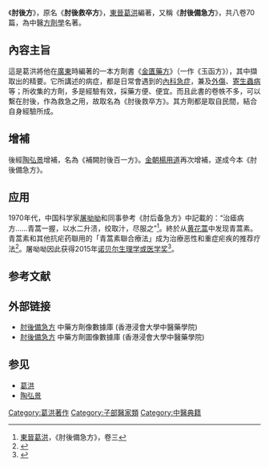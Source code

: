 《'''肘後方'''》，原名《'''肘後救卒方'''》，[[東晉|東晉]][[葛洪|葛洪]]編著，又稱《'''肘後備急方'''》，共八卷70篇，為中醫[[方劑學|方劑學]]名著。

==內容主旨==
這是葛洪將他在[[廣東|廣東]]時編著的一本方劑書《[[金匱藥方|金匱藥方]]》（一作《玉函方》），其中擷取出的精要。它所講述的病症，都是日常會遇到的[[內科|內科]][[急症|急症]]，兼及[[外傷|外傷]]、[[寄生蟲病|寄生蟲病]]等；所收集的方劑，多是經驗有效，採藥方便、便宜。而且此書的卷帙不多，可以繫在肘後，作為救急之用，故取名為《肘後救卒方》。其方劑都是取自民間，結合自身經驗所成。

== 增補 ==
後經[[陶弘景|陶弘景]]增補，名為《補闕肘後百一方》。[[金朝|金朝]][[楊用道|楊用道]]再次增補，遂成今本《肘後備急方》。

==应用==
1970年代，中国科学家[[屠呦呦|屠呦呦]]和同事參考《肘后备急方》中記載的：“治瘧病方……青蒿一握，以水二升渍，绞取汁，尽服之”<ref>[[東晉|東晉]][[葛洪|葛洪]]，《肘後備急方》，卷三</ref>。終於从[[黄花蒿|黄花蒿]]中发现青蒿素。青蒿素和其他抗疟药聯用的「青蒿素聯合療法」成为治療恶性和重症疟疾的推荐疗法<ref name="Hsu 2006">{{cite journal |last = Hsu |first = Elisabeth |title = Reflections on the 'discovery' of the antimalarial qinghao |url = https://archive.org/details/sim_british-journal-of-clinical-pharmacology_2006-06_61_6/page/666 |journal = British Journal of Clinical Pharmacology |year = 2006 |volume = 61 |issue = 6 |pages = 666–670 |doi = 10.1111/j.1365-2125.2006.02673.x |pmid = 16722826 |pmc = 1885105 |language = en-US }}</ref>。屠呦呦因此获得2015年[[诺贝尔生理学或医学奖|诺贝尔生理学或医学奖]]<ref name="Nobel">{{cite web |title = Nobel Prize announcement |url = http://www.nobelprize.org/nobel_prizes/medicine/laureates/2015/press.pdf |website = NobelPrize.org |accessdate = 2015-10-05 |archive-date = 2019-01-06 |archive-url = https://web.archive.org/web/20190106163026/https://www.nobelprize.org/nobel_prizes/medicine/laureates/2015/press.pdf |dead-url = no }}</ref>。

== 参考文献 ==
{{Reflist}}

== 外部链接 ==
{{Wikisource}}
* [https://sys02.lib.hkbu.edu.hk/cmfid/index.asp?query=all%2Ccontains%2C%E8%82%98%E5%BE%8C%E5%82%99%E6%80%A5%E6%96%B9&facet=type_&lang=cht 肘後備急方] 中藥方劑像數據庫  (香港浸會大學中醫藥學院) {{zh}}{{en}} 
* [https://sys02.lib.hkbu.edu.hk/cmfid/details.asp?query=all,contains,%E8%82%98%E5%BE%8C%E5%82%99%E6%80%A5%E6%96%B9&facet=type%5F&lang=cht&pageid=1&absolutePos=1&id=F00038    肘後備急方] 中藥方劑圖像數據庫 (香港浸會大學中醫藥學院) {{zh}}{{en}}

== 参见 ==
{{Portal|中国|医学|道教|书籍}}
* [[葛洪|葛洪]]
* [[陶弘景|陶弘景]]

[[Category:葛洪著作|Category:葛洪著作]]
[[Category:子部醫家類|Category:子部醫家類]]
[[Category:中醫典籍|Category:中醫典籍]]